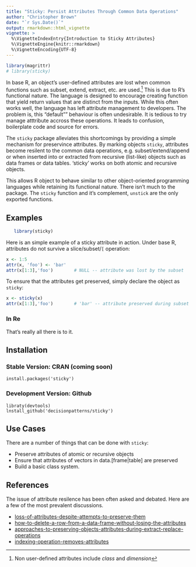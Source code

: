 ```yaml
---
title: "Sticky: Persist Attributes Through Common Data Operations"
author: "Christopher Brown"
date: "`r Sys.Date()`"
output: rmarkdown::html_vignette
vignette: >
  %\VignetteIndexEntry{Introduction to Sticky Attributes}
  %\VignetteEngine{knitr::rmarkdown}
  %\VignetteEncoding{UTF-8}
---
```


```r
library(magrittr)
# library(sticky)
```

In base R, an object's user-defined attributes are lost when common functions such as subset, extend, extract, etc. are used.[^1]  This is due to R's functional nature. The language is designed to encourage creating function that yield return values that are distinct from the inputs. While this often works well, the language has left attribute management to developers. The problem is, this "default"" behaviour is often undesirable. It is tedious to try manage atttribute accross these operations. It leads to confusion, boilerplate code and source for errors. 

The `sticky` package alleviates this shortcomings by providing a simple mechanism for preservince attributes. By marking objects `sticky`, attributes become resilent to the common data operations, e.g. subset/extend/append or when inserted into or extracted from recursive (list-like) objects such as data frames or data tables. 'sticky' works on both atomic and recursive objects.

This allows R object to behave similar to other object-oriented programming languages while retaining its functional nature. There isn't much to the package. The `sticky` 
function and it's complement, `unstick` are the only exported functions.

[^1]: Non user-defined attributes include *class* and *dimension*


## Examples

```r
   library(sticky)
```

Here is an simple example of a sticky attribute in action. Under base R, 
attributes do not survive a slice/subset/`[` operation: 

```r
x <- 1:5
attr(x, 'foo') <- 'bar'
attr(x[1:3],'foo')        # NULL -- attribute was lost by the subset
```
    
To ensure that the attributes get preserved, simply declare the object as `sticky`:

```r
x <- sticky(x)
attr(x[1:3],'foo')        # 'bar' -- attribute preserved during subset
```


### In Re

That's really all there is to it. 



## Installation 

### Stable Version: CRAN (coming soon)

    install.packages('sticky')

### Development Version: Github

    libraty(devtools)
    lnstall_github('decisionpatterns/sticky')


## Use Cases

There are a number of things that can be done with `sticky`:

 * Preserve attributes of atomic or recursive objects
 * Ensure that attributes of vectors in data.[frame|table] are preserved
 * Build a basic class system.


## References

The issue of attribute resilence has been often asked and debated. Here are a 
few of the most prevalent discussions.

- [loss-of-attributes-despite-attempts-to-preserve-them](http://stackoverflow.com/questions/23991060/loss-of-attributes-despite-attempts-to-preserve-them)
- [how-to-delete-a-row-from-a-data-frame-without-losing-the-attributes](http://stackoverflow.com/questions/10404224/how-to-delete-a-row-from-a-data-frame-without-losing-the-attributes)
- [approaches-to-preserving-objects-attributes-during-extract-replace-operations](http://stackoverflow.com/questions/23841387/approaches-to-preserving-objects-attributes-during-extract-replace-operations)
- [indexing-operation-removes-attributes](http://stackoverflow.com/questions/13432519/indexing-operation-removes-attributes)



